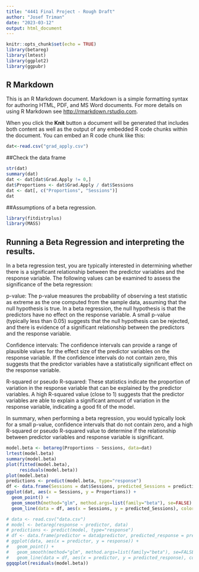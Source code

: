 ---
title: "4441 Final Project - Rough Draft"
author: "Josef Triman"
date: "2023-03-12"
output: html_document
---

```{r setup, include=FALSE}
knitr::opts_chunk$set(echo = TRUE)
library(betareg)
library(lmtest)
library(ggplot2)
library(ggpubr)
```

## R Markdown

This is an R Markdown document. Markdown is a simple formatting syntax for authoring HTML, PDF, and MS Word documents. For more details on using R Markdown see <http://rmarkdown.rstudio.com>.

When you click the **Knit** button a document will be generated that includes both content as well as the output of any embedded R code chunks within the document. You can embed an R code chunk like this:

```{r setup}
dat<-read.csv("grad_apply.csv")
```









 

##Check the data frame

```{r}
str(dat)
summary(dat)
dat <- dat[dat$Grad.Apply != 0,]
dat$Proportions <- dat$Grad.Apply / dat$Sessions
dat <- dat[, c("Proportions", "Sessions")]
dat
```


##Assumptions of a beta regression. 
```{r}

library(fitdistrplus)
library(MASS)

```

## Running a Beta Regression and interpreting the results.

In a beta regression test, you are typically interested in determining whether there is a significant relationship between the predictor variables and the response variable. The following values can be examined to assess the significance of the beta regression:

p-value: The p-value measures the probability of observing a test statistic as extreme as the one computed from the sample data, assuming that the null hypothesis is true. In a beta regression, the null hypothesis is that the predictors have no effect on the response variable. A small p-value (typically less than 0.05) suggests that the null hypothesis can be rejected, and there is evidence of a significant relationship between the predictors and the response variable.

Confidence intervals: The confidence intervals can provide a range of plausible values for the effect size of the predictor variables on the response variable. If the confidence intervals do not contain zero, this suggests that the predictor variables have a statistically significant effect on the response variable.

R-squared or pseudo R-squared: These statistics indicate the proportion of variation in the response variable that can be explained by the predictor variables. A high R-squared value (close to 1) suggests that the predictor variables are able to explain a significant amount of variation in the response variable, indicating a good fit of the model.

In summary, when performing a beta regression, you would typically look for a small p-value, confidence intervals that do not contain zero, and a high R-squared or pseudo R-squared value to determine if the relationship between predictor variables and response variable is significant.
```{r}
model.beta <- betareg(Proportions ~ Sessions, data=dat)
lrtest(model.beta)
summary(model.beta)
plot(fitted(model.beta),
     residuals(model.beta))
plot(model.beta)
predictions <- predict(model.beta, type="response")
df <- data.frame(Sessions = dat$Sessions, predicted_Sessions = predictions)
ggplot(dat, aes(x = Sessions, y = Proportions)) + 
  geom_point() + 
  geom_smooth(method="glm", method.args=list(family="beta"), se=FALSE) +
  geom_line(data = df, aes(x = Sessions, y = predicted_Sessions), color="red", size=1)

# data <- read.csv("data.csv")
# model <- betareg(response ~ predictor, data)
# predictions <- predict(model, type="response")
# df <- data.frame(predictor = data$predictor, predicted_response = predictions)
# ggplot(data, aes(x = predictor, y = response)) + 
#   geom_point() + 
#   geom_smooth(method="glm", method.args=list(family="beta"), se=FALSE) +
#   geom_line(data = df, aes(x = predictor, y = predicted_response), color="red", size=1)
ggqqplot(residuals(model.beta))
```


